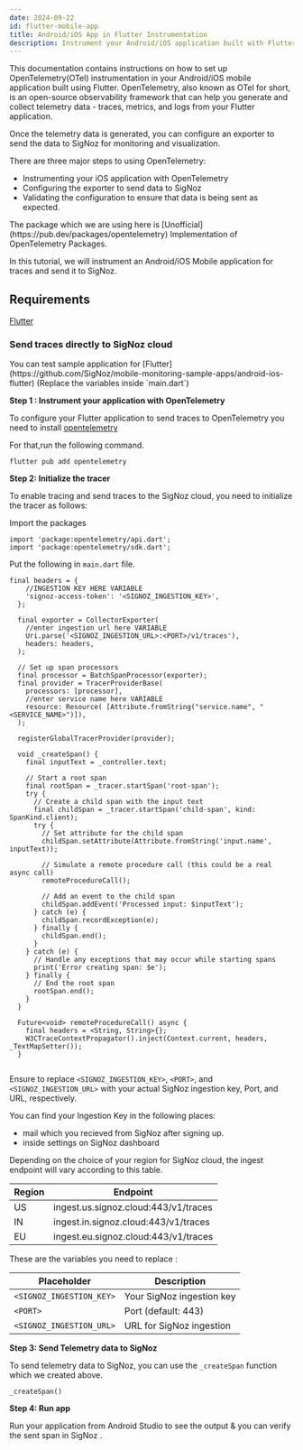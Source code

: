 ```yaml
---
date: 2024-09-22
id: flutter-mobile-app
title: Android/iOS App in Flutter Instrumentation
description: Instrument your Android/iOS application built with Flutter using OpenTelemetry and send data to SigNoz
---
```



This documentation contains instructions on how to set up OpenTelemetry(OTel) instrumentation in your Android/iOS mobile application built using Flutter. OpenTelemetry, also known as OTel for short, is an open-source observability framework that can help you generate and collect telemetry data - traces, metrics, and logs from your Flutter application.

Once the telemetry data is generated, you can configure an exporter to send the data to SigNoz for monitoring and visualization.

There are three major steps to using OpenTelemetry:

- Instrumenting your iOS application with OpenTelemetry
- Configuring the exporter to send data to SigNoz
- Validating the configuration to ensure that data is being sent as expected.

<Admonition type="info">
The package which we are using here is [Unofficial](https://pub.dev/packages/opentelemetry) Implementation of OpenTelemetry Packages. 
</Admonition>


In this tutorial, we will instrument an Android/iOS Mobile application for traces and send it to SigNoz.

## Requirements

[Flutter](https://docs.flutter.dev/get-started/install)

### Send traces directly to SigNoz cloud


<Admonition type="info">
You can test sample application for [Flutter](https://github.com/SigNoz/mobile-monitoring-sample-apps/android-ios-flutter) (Replace the variables inside `main.dart`)
</Admonition>


**Step 1 : Instrument your application with OpenTelemetry**

To configure your Flutter application to send traces to OpenTelemetry you need to install [opentelemetry](https://pub.dev/packages/opentelemetry)

For that,run the following command.

```
flutter pub add opentelemetry
```

**Step 2: Initialize the tracer**

To enable tracing and send traces to the SigNoz cloud, you need to initialize the tracer as follows:

Import the packages

```
import 'package:opentelemetry/api.dart';
import 'package:opentelemetry/sdk.dart';
```

Put the following in `main.dart` file.

```
final headers = {
    //INGESTION KEY HERE VARIABLE
    'signoz-access-token': '<SIGNOZ_INGESTION_KEY>',
  };

  final exporter = CollectorExporter(
    //enter ingestion url here VARIABLE
    Uri.parse('<SIGNOZ_INGESTION_URL>:<PORT>/v1/traces'),
    headers: headers,
  );

  // Set up span processors
  final processor = BatchSpanProcessor(exporter);
  final provider = TracerProviderBase(
    processors: [processor],
    //enter service name here VARIABLE
    resource: Resource( [Attribute.fromString("service.name", "<SERVICE_NAME>")]),
  );

  registerGlobalTracerProvider(provider);

  void _createSpan() {
    final inputText = _controller.text;

    // Start a root span
    final rootSpan = _tracer.startSpan('root-span');
    try {
      // Create a child span with the input text
      final childSpan = _tracer.startSpan('child-span', kind: SpanKind.client);
      try {
        // Set attribute for the child span
        childSpan.setAttribute(Attribute.fromString('input.name', inputText));

        // Simulate a remote procedure call (this could be a real async call)
        remoteProcedureCall();

        // Add an event to the child span
        childSpan.addEvent('Processed input: $inputText');
      } catch (e) {
        childSpan.recordException(e);
      } finally {
        childSpan.end();
      }
    } catch (e) {
      // Handle any exceptions that may occur while starting spans
      print('Error creating span: $e');
    } finally {
      // End the root span
      rootSpan.end();
    }
  }

  Future<void> remoteProcedureCall() async {
    final headers = <String, String>{};
    W3CTraceContextPropagator().inject(Context.current, headers, _TextMapSetter());
  }


```

Ensure to replace `<SIGNOZ_INGESTION_KEY>`, `<PORT>`, and `<SIGNOZ_INGESTION_URL>` with your actual SigNoz ingestion key, Port, and URL, respectively.

You can find your Ingestion Key in the following places:
-  mail which you recieved from SigNoz after signing up.
- inside settings on SigNoz dashboard

Depending on the choice of your region for SigNoz cloud, the ingest endpoint will vary according to this table.

| Region | Endpoint |
| --- | --- |
| US |	ingest.us.signoz.cloud:443/v1/traces |
| IN |	ingest.in.signoz.cloud:443/v1/traces |
| EU | ingest.eu.signoz.cloud:443/v1/traces |


These are the variables you need to replace :

| Placeholder                | Description                                 |
|----------------------------|---------------------------------------------|
| `<SIGNOZ_INGESTION_KEY>`   | Your SigNoz ingestion key                   |
| `<PORT>`                    | Port (default: 443)                         |
| `<SIGNOZ_INGESTION_URL>`   | URL for SigNoz ingestion                    |

**Step 3: Send Telemetry data to SigNoz**

To send telemetry data to SigNoz, you can use the `_createSpan` function which we created above.

```
_createSpan()
```

**Step 4: Run app**

Run your application from Android Studio to see the output & you can verify the sent span in SigNoz .

